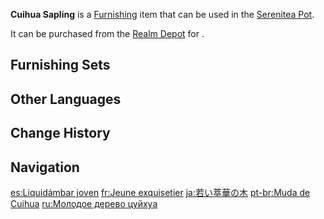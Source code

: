 {{Furnishing Infobox
|id             = 372308
|image          = Item Cuihua Sapling.png
|category       = Landform
|subcategory    = Tree
|quality        = 3
|adeptal_energy = 20
|load           = 100
|reduced_load   = 100
|description    = A young Cuihua that is still developing. At this tender age, its wood is relatively soft and easy to break. After getting rid of the water content, it can be used as firewood.
|source1        = [[Realm Depot]]
}}
'''Cuihua Sapling''' is a [[Furnishing]] item that can be used in the [[Serenitea Pot]].

It can be purchased from the [[Realm Depot]] for {{Item|Realm Currency|30|x=80}}.

==Furnishing Sets==
{{Craft Usage|type=Furnishing Set}}

==Other Languages==
{{Other Languages
|en      = Cuihua Sapling
|zhs     = 年幼的萃华树
|zhs_rm  = Niányòu de Cuìhuá Shù
|zht     = 年幼的萃華樹
|zht_rm  = Niányòu de Cuìhuá Shù
|zh_tl   = Young {{lex|Cuihua|zh}} Tree
|ja      = 若い萃華の木
|ja_rm   = Wakai Suika no Ki
|ja_tl   = Young {{lex|Cuihua|ja}} Tree
|ko      = 어린 췌화나무
|ko_rm   = Eorin Cwehwanamu
|ko_tl   = Young Cuihua Tree
|es      = Liquidámbar joven
|es_tl   = Young {{w|Liquidambar}}
|fr      = Jeune exquisetier
|fr_tl   = Young {{Lexicon|Cuihua|fr}}
|ru      = Молодое дерево цуйхуа
|ru_tl   = Young Cuihua Tree
|th      = ต้นอ่อนของต้น Cuihua
|th_rm   = 
|th_tl   = 
|vi      = Cây Tụy Hoa Non Nớt
|vi_tl   = 
|de      = Junger Exquisitbaum
|de_tl   = Young Exquisite Tree
|id      = Pohon Cuihua Muda
|id_tl   = Cuihua Tree Sapling
|pt      = Muda de Cuihua
|pt_tl   = 
|tr      = Tsuihua Fidanı
|tr_tl   = 
|it      = Alberello di cuihua
|it_tl   = 
}}

==Change History==
{{Change History|1.5}}

==Navigation==
{{Furnishing Navbox|exterior}}

[[es:Liquidámbar joven]]
[[fr:Jeune exquisetier]]
[[ja:若い萃華の木]]
[[pt-br:Muda de Cuihua]]
[[ru:Молодое дерево цуйхуа]]